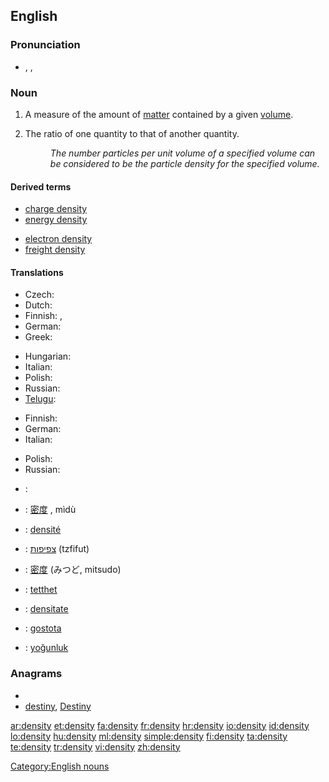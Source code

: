 ==English==
{{wikipedia}}

===Pronunciation===
* {{IPA|/ˈden.sɪ.ti/}}, {{SAMPA|/"den.sI.ti/}},

===Noun===
{{en-noun|pl=densities}}

# {{physics}} A measure of the amount of [[matter]] contained by a given [[volume]].
# The ratio of one quantity to that of another quantity.
#: ''The number particles per unit volume of a specified volume can be considered to be the particle density for the specified volume.''

====Derived terms====
{{top2}}
* [[charge density]]
* [[energy density]]
{{mid2}}
* [[electron density]]
* [[freight density]]
{{bottom2}}

====Translations====
{{trans-top|physics: amount of matter contained by a given volume}}
* Czech: {{t-|cs|hustota|f}}
* Dutch: {{t+|nl|dichtheid|f}}
* Finnish: {{t-|fi|tiheys}}, {{t-|fi|ominaispaino}}
* German: {{t+|de|Dichte|f}}
* Greek: {{t+|el|πυκνότητα|f|sc=Grek}}
{{trans-mid}}
* Hungarian: {{t+|hu|sűrűség}}
* Italian: {{t|it|densità|f}}
* Polish: {{t+|pl|gęstość|f}}
* Russian: {{t|ru|плотность|tr=plótnost'|sc=Cyrl}}
* [[Telugu]]: {{t|te|సాంద్రత|tr=saandratha|sc=Telu}}
{{trans-bottom}}

{{trans-top|number of particles or other quantity contained by a given volume}}
* Finnish: {{t-|fi|tiheys}}
* German: {{t+|de|Dichte|f}}
* Italian: {{t|it|densità|f}}
{{trans-mid}}
* Polish: {{t+|pl|gęstość|f}}
* Russian: {{t|ru|плотность|tr=plótnost'|sc=Cyrl}}
{{trans-bottom}}

{{checktrans-top}}
* {{ttbc|Arabic}}: {{Arab|[[كثافة]]}}
* {{ttbc|Chinese}}: [[密度]] {{f}}, mìdù
* {{ttbc|French}}: [[densité]] {{f}}
* {{ttbc|Hebrew}}: [[צפיפות]] (tzfifut) {{f}}
{{trans-mid}}
* {{ttbc|Japanese}}: [[密度]] (みつど, mitsudo)
* {{ttbc|Norwegian}}: [[tetthet]] {{f}}
* {{ttbc|Romanian}}: [[densitate]] {{f}}
* {{ttbc|Slovene}}: [[gostota]] {{f}}
* {{ttbc|Turkish}}: [[yoğunluk]]
{{trans-bottom}}

===Anagrams===
* {{alphagram|deinsty}}
* [[destiny#English|destiny]], [[Destiny#English|Destiny]]

[[Category:English nouns]]

[[ar:density]]
[[et:density]]
[[fa:density]]
[[fr:density]]
[[hr:density]]
[[io:density]]
[[id:density]]
[[lo:density]]
[[hu:density]]
[[ml:density]]
[[simple:density]]
[[fi:density]]
[[ta:density]]
[[te:density]]
[[tr:density]]
[[vi:density]]
[[zh:density]]